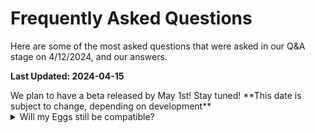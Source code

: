 

# Frequently Asked Questions

Here are some of the most asked questions that were asked in our Q&A stage on 4/12/2024, and our answers.

**Last Updated: 2024-04-15**

<Admonition title="When is the beta?">
    We plan to have a beta released by May 1st! Stay tuned!  
    **This date is subject to change, depending on development**
</Admonition>

<Tabs groupId="faq" queryString>
    <TabItem label="Panel" value="panel">
        <details>
            <summary>Will my Eggs still be compatible?</summary>

            Yes! We have a newer version of them planned, but the original ones will **always** work.
        </details>
        <details>
            <summary>How can I migrate to Pelican?</summary>

            You'll receive an easy guide to migrate from Pterodactyl to Pelican.
            It will be at least as easy as upgrading was originally.
        </details>
        <details>
            <summary>Are automatic updates planned?</summary>

            Yes. And easier manual updates too.
        </details>
        <details>
            <summary>Can I use the original API?</summary>

            Yes, it'll be backwards compatible. Any new changes for the API will be put in a new and separated version.
        </details>
        <details>
            <summary>Where can I submit bugs and pull requests?</summary>

            They can be posted on our [Github](https://github.com/pelican-dev/panel)!
        </details>
        <details>
            <summary>Will Blueprint extensions work on Pelican?</summary>

            No, you will not be able to use them with Pelican now or in the future.
            The author of Blueprint unfortunately does not have the time to migrate them to Pelican.
        </details>
        <details>
            <summary>Will the front end match the new admin area?</summary>

            Yes, we will get to it in the near future.
        </details>
        <details>
            <summary>Will WHMCS and other billing solutions still work?</summary>

            To our knowledge, almost all of these solutions use the Panel's API to function.
            We will be supporting the same API, so everything should work the same.
        </details>
        </TabItem>
    <TabItem label="Wings" value="wings">
        <details>
            <summary>Are automatic updates planned?</summary>

            Yes!
        </details>
        <details>
            <summary>Where can I submit bugs and pull requests?</summary>

            They can be posted on our [Github](https://github.com/pelican-dev/wings)!
        </details>
        <details>
            <summary>Will Wings support plugins?</summary>

            At this time, No. But new features are being built into Wings and are on the way!
        </details>
        <details>
            <summary>Will the original Wings still be compatible with Pelican?</summary>

            Yes, the original latest version of Wings will remain compatible with Pelican.
            We are working on adding new features and improvements to Wings that will greatly improve your experience.
        </details>
        <details>
            <summary>Will Podman / Kubernetes be supported?</summary>

            Yes, we plan on supporting them in the near future.
        </details>
    </TabItem>

    <TabItem label="Licensing" value="licensing">

    <Admonition type="warning" title="Does the new AGPL licensing affect me?">
        Almost certainly not, but choose the first answer below that applies to you to easily find out!
    </Admonition>

        <details>
            <summary>I am not a Developer.</summary>

            This does not affect you.
        </details>
        <details>
            <summary>I am not modifying any of the Panel's sourcecode.</summary>

            This does not affect you.
        </details>
        <details>
            <summary>I do not allow the general public or strangers to use my Panel.</summary>

            This does not affect you.
        </details>
        <details>
            <summary>I am open sourcing all my modifications to Pelican Panel.</summary>

            This does not affect you.
        </details>
        <details>
            <summary>I am creating, modifying, or using plugins (only) for Pelican Panel.</summary>

            This does not affect you.
        </details>
        <Admonition type="success" title="None of the above applies to me!">
            No problem! It's easy acquire a commercial license by becoming a sponsor, simply [click here](/donate)!
            If you have any questions, please reach out to us: team@pelican.dev
        </Admonition>
    </TabItem>
    <TabItem label="Project" value="project">
        <details>
            <summary>Where can I submit feature requests and discuss new ideas?</summary>

            They can be posted on our [Github Discussions](https://github.com/pelican-dev/panel/discussions)
        </details>
        <details>
           <summary>Why announce Pelican without a release?</summary>

            It's not in the open source spirit to build an application in secret!
            Support and feedback from the community is crucial to OSS, it helps make our releases much better.
        </details>
        <details>
            <summary>Are there any hostilities with the previous project?</summary>

            Not at all. We also gave the previous team 2 months of advance notice.
        </details>
        <details>
            <summary>Why move away to make your own project?</summary>

            Difference of visions, directions, and opinions.
        </details>
        <details>
            <summary>Couldn't these changes be part of Pterodactyl?</summary>

            If they could, they would. But they can't, so they shan't.
        </details>
    </TabItem>
</Tabs>
